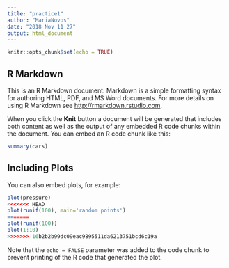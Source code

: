 ```yaml
---
title: "practice1"
author: "MariaNovos"
date: "2018 Nov 11 27"
output: html_document
---
```


```r
knitr::opts_chunk$set(echo = TRUE)
```

## R Markdown

This is an R Markdown document. Markdown is a simple formatting syntax for authoring HTML, PDF, and MS Word documents. For more details on using R Markdown see <http://rmarkdown.rstudio.com>.

When you click the **Knit** button a document will be generated that includes both content as well as the output of any embedded R code chunks within the document. You can embed an R code chunk like this:

```r
summary(cars)
```

## Including Plots

You can also embed plots, for example:

```r
plot(pressure)
<<<<<<< HEAD
plot(runif(100), main='random points')  
=======
plot(runif(100))
plot(1:10)
>>>>>>> 16b2b2b99dc09eac9895511da6213751bcd6c19a
```

Note that the `echo = FALSE` parameter was added to the code chunk to prevent printing of the R code that generated the plot.
